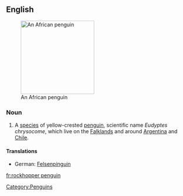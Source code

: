 ==English==
{{wikipedia}}
[[Image:Eudyptes chrysocome.jpg|200px|thumb|right|An African penguin]]

===Noun===
{{en-noun|sg=[[rockhopper]] [[penguin]]}}

# A [[species]] of yellow-crested [[penguin]], scientific name ''Eudyptes chrysocome'', which live on the [[Falklands]] and around [[Argentina]] and [[Chile]].

====Translations====
*German: [[Felsenpinguin]] {{m}}
[[Category:Penguins]]

[[fr:rockhopper penguin]]